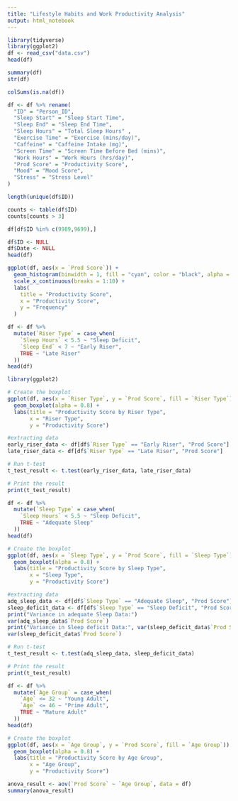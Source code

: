```yaml
---
title: "Lifestyle Habits and Work Productivity Analysis"
output: html_notebook
---
```


```r
library(tidyverse)
library(ggplot2)
df <- read_csv("data.csv")
head(df)
```

```r
summary(df)
str(df)
```

```r
colSums(is.na(df))
```

```r
df <- df %>% rename(
  "ID" = "Person_ID",
  "Sleep Start" = "Sleep Start Time",
  "Sleep End" = "Sleep End Time",
  "Sleep Hours" = "Total Sleep Hours" ,
  "Exercise Time" = "Exercise (mins/day)",
  "Caffeine" = "Caffeine Intake (mg)",
  "Screen Time" = "Screen Time Before Bed (mins)",
  "Work Hours" = "Work Hours (hrs/day)",
  "Prod Score" = "Productivity Score",
  "Mood" = "Mood Score",
  "Stress" = "Stress Level"
)
```

```r
length(unique(df$ID))
```

```r
counts <- table(df$ID)
counts[counts > 3]
```

```r
df[df$ID %in% c(9989,9699),]
```

```r
df$ID <- NULL
df$Date <- NULL
head(df)
```

```r
ggplot(df, aes(x = `Prod Score`)) +
  geom_histogram(binwidth = 1, fill = "cyan", color = "black", alpha = 0.5) +
  scale_x_continuous(breaks = 1:10) +
  labs(
    title = "Productivity Score",
    x = "Productivity Score",
    y = "Frequency"
  )
```

```r
df <- df %>%
  mutate(`Riser Type` = case_when(
    `Sleep Hours` < 5.5 ~ "Sleep Deficit",
    `Sleep End` < 7 ~ "Early Riser",
    TRUE ~ "Late Riser"
  ))
head(df)
```

```r
library(ggplot2)

# Create the boxplot
ggplot(df, aes(x = `Riser Type`, y = `Prod Score`, fill = `Riser Type`)) +
  geom_boxplot(alpha = 0.8) +
  labs(title = "Productivity Score by Riser Type",
       x = "Riser Type",
       y = "Productivity Score")
```

```r
#extracting data
early_riser_data <- df[df$`Riser Type` == "Early Riser", "Prod Score"]
late_riser_data <- df[df$`Riser Type` == "Late Riser", "Prod Score"]

# Run t-test
t_test_result <- t.test(early_riser_data, late_riser_data)

# Print the result
print(t_test_result)
```

```r
df <- df %>%
  mutate(`Sleep Type` = case_when(
    `Sleep Hours` < 5.5 ~ "Sleep Deficit",
    TRUE ~ "Adequate Sleep"
  ))
head(df)
```

```r
# Create the boxplot
ggplot(df, aes(x = `Sleep Type`, y = `Prod Score`, fill = `Sleep Type`)) +
  geom_boxplot(alpha = 0.8) +
  labs(title = "Productivity Score by Sleep Type",
       x = "Sleep Type",
       y = "Productivity Score")
```

```r
#extracting data
adq_sleep_data <- df[df$`Sleep Type` == "Adequate Sleep", "Prod Score"]
sleep_deficit_data <- df[df$`Sleep Type` == "Sleep Deficit", "Prod Score"]
print("Variance in adequate Sleep Data:")
var(adq_sleep_data$`Prod Score`)
print("Variance in Sleep deficit Data:", var(sleep_deficit_data$`Prod Score`))
var(sleep_deficit_data$`Prod Score`)
```

```r
# Run t-test
t_test_result <- t.test(adq_sleep_data, sleep_deficit_data)

# Print the result
print(t_test_result)
```

```r
df <- df %>%
  mutate(`Age Group` = case_when(
    `Age` <= 32 ~ "Young Adult",
    `Age` <= 46 ~ "Prime Adult",
    TRUE ~ "Mature Adult"
  ))
head(df)
```

```r
# Create the boxplot
ggplot(df, aes(x = `Age Group`, y = `Prod Score`, fill = `Age Group`)) +
  geom_boxplot(alpha = 0.8) +
  labs(title = "Productivity Score by Age Group",
       x = "Age Group",
       y = "Productivity Score")
```

```r
anova_result <- aov(`Prod Score` ~ `Age Group`, data = df)
summary(anova_result)
```

